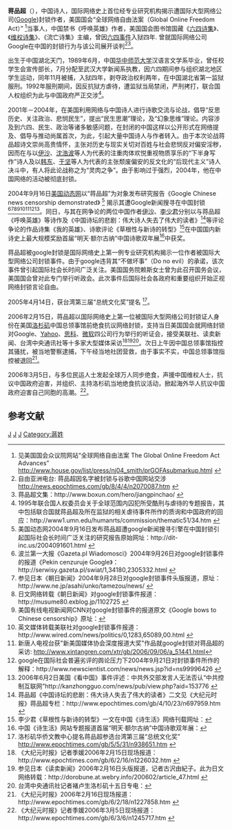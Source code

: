 '''蒋品超'''（{{bd|1967年|10月10日||catIdx=J蒋}}），中国诗人，国际网络史上首位经专业研究机构揭示遭国际大型网络公司([[Google|Google]])封锁作者，美国国会“全球网络自由法案（Global Online Freedom Act）” <ref>见美国国会众议院网站“全球网络自由法案 The Global Online Freedom Act Advances”
http://www.house.gov/list/press/nj04_smith/prGOFAsubmarkup.html {{Wayback|url=http://www.house.gov/list/press/nj04_smith/prGOFAsubmarkup.html |date=20070924152658 }}</ref>当事人，中国禁书《呼唤英雄》作者，美国国会图书馆国藏《[[六四诗集|六四诗集]]》、《[[维权诗集|维权诗集]]》、《流亡诗集》主编，曾因[[六四事件|六四事件]]入狱四年. 曾就国际网络公司Google在中国的封锁行为与该公司展开谈判<ref>自由亚洲电台: 蒋品超因名字被封锁与谷歌中国网站交涉 http://news.epochtimes.com/gb/8/4/4/n2070087.htm {{Wayback|url=http://news.epochtimes.com/gb/8/4/4/n2070087.htm |date=20080822061430 }}</ref><ref>蒋品超文集：http://www.boxun.com/hero/jiangpinchao/ {{Wayback|url=http://www.boxun.com/hero/jiangpinchao/ |date=20071009113119 }}</ref>。

出生于中国湖北天门，1989年6月，中国[[华中师范大学|华中师范大学]]汉语言文学系毕业，曾任校学生会宣传部长，7月分配至武汉大学新闻系执教，因六四期间参与组织湖北地区学生运动，同年11月被捕，入狱四年，剥夺政治权利两年，在中国湖北省第一监狱服刑。1992年服刑期间，因反抗狱方虐待，遭监狱当局禁闭，严刑拷打，联合国人权组织为此与中国政府严正交涉<ref>1995年联合国人权委员会关于全球范围内囚犯所受酷刑与虐待的专题报告，其中包括联合国就蒋品超及所在监狱的相关虐待事件所作的质询和中国政府的回应：http://www1.umn.edu/humanrts/commission/thematic51/34.htm {{Wayback|url=http://www1.umn.edu/humanrts/commission/thematic51/34.htm |date=20160303170140 }}</ref>。

2001年－2004年，在美国利用网络与中国诗人进行诗歌交流与论战，倡导“反思历史、关注政治、悲悯民生”，提出“民生思潮”理论，及“幻象思维”理论。内容涉及到六四、民生、政治等诸多敏感问题，在封闭的中国这样以公开形式在网络提及、倡导与推动尚属首次，为此，引起大量中国诗人与作者转入。由于本次论战蒋品超诗文崇尚高贵情怀，主张对历史与现实关切对百姓与社会悲悯反对偏安淫秽，因而在与以[[伊沙|伊沙]]、[[沈浩波|沈浩波]]等人为代表的注重肉体欢悦重视物质享乐的“下半身写作”诗人及以[[韩东|韩东]]、[[于坚|于坚]]等人为代表的主张颓废偏安的反文化的“后现代主义”诗人决斗中，有人将此论战称之为“灵肉之争”。由于影响过于强烈，2004年，他在中国网络的活动被彻底封锁。

2004年9月16日[[美国动态网|美国动态网]]以“蒋品超”为对象发布研究报告《Google Chinese news censorship demonstrated》 <ref>美国动态网2004年9月16日发布蒋品超遭google新闻搜寻引擎在中国封锁引起国际社会长时间广泛关注的研究报告原始网址：http://dit-inc.us/2004091601.html {{Wayback|url=http://dit-inc.us/2004091601.html |date=20200701072954 }} {{cite web |url=http://www.dit-inc.us/report/google200409/google.htm |title=存档副本 |accessdate=2007-10-17 |deadurl=yes |archiveurl=https://web.archive.org/web/20071013113627/http://dit-inc.us/report/google200409/google.htm |archivedate=2007-10-13 }}</ref> 揭示其遭Google新闻搜寻在中国封锁<ref>波兰第一大报《Gazeta.pl Wiadomosci》2004年9月26日对google封锁事件的报道《Pekin cenzuruje Google》：http://serwisy.gazeta.pl/swiat/1,34180,2305332.html {{Wayback|url=http://serwisy.gazeta.pl/swiat/1,34180,2305332.html |date=20040927025139 }}</ref><ref>参见日本《朝日新闻》2004年9月28日对google封锁事件头版报道，原址：http://www.ne.jp/asahi/unko/tamezou/news/ {{Wayback|url=http://www.ne.jp/asahi/unko/tamezou/news/ |date=20160303201738 }}</ref><ref>日文网络转载《朝日新闻》对google封锁事件报道：http://musume80.exblog.jp/1102725 {{Wayback|url=http://musume80.exblog.jp/1102725 |date=20050525144107 }}</ref><ref>美国有线电视新闻网CNN对google封锁事件的报道原文《Google bows to Chinese censorship》原址：{{cite web |url=http://www.cnn.com/2004/TECH/internet/09/27/google.china.ap/index.html |title=存档副本 |accessdate=2007-10-17 |deadurl=yes |archiveurl=https://web.archive.org/web/20041011224157/http://www.cnn.com/2004/TECH/internet/09/27/google.china.ap/index.html |archivedate=2004-10-11 }}</ref><ref>英文媒体转载美联社对google封锁事件报道：http://www.wired.com/news/politics/0,1283,65089,00.html {{Wayback|url=http://www.wired.com/news/politics/0,1283,65089,00.html |date=20080516082607 }}</ref><ref>新唐人电视台获"新美国媒体协会深度报道大奖"作品就google封锁对蒋品超的采访: http://www.xintangren.com/xtr/gb/2006/09/06/a_51441.html{{Dead link|date=2019年11月 |bot=InternetArchiveBot |fix-attempted=yes }}</ref><ref>google在国际社会普遍劣评的舆论压力下2004年9月21日对封锁事件所作的解释：http://www.newscientist.com/news/news.jsp?id=ns99996426 {{Wayback|url=http://www.newscientist.com/news/news.jsp?id=ns99996426 |date=20041213091435 }}</ref><ref>2006年6月2日美国《看中国》事件评述：中共外交部发言人无法否认“中共控制互联网”http://kanzhongguo.com/news/pub/view.php?aid=153776 {{Wayback|url=http://kanzhongguo.com/news/pub/view.php?aid=153776 |date=20070928105043 }}</ref>。同日，与其在网争论的两位中国作者[[伊沙|伊沙]]、[[李少君|李少君]]分别以与蒋品超《呼唤英雄》等诗作及《中国诗坛的悲剧：伟大诗人失去了伟大的读者》<ref>蒋品超《中国诗坛的悲剧：伟大诗人失去了伟大的读者》二文见《大纪元时报》蒋品超专栏：http://www.epochtimes.com/gb/4/10/23/n697959.htm {{Wayback|url=http://www.epochtimes.com/gb/4/10/23/n697959.htm |date=20160303174447 }}</ref>等评论争论的作品诗集《我的英雄》、诗歌评论《草根性与新诗的转型》<ref>李少君《草根性与新诗的转型》一文在中国《诗生活》网络刊载网址：{{cite web |url=http://www.poemlife.com/ReviewerColumn/lishaojun/article.asp?vArticleId=20812&ColumnSection |title=存档副本 |accessdate=2007-01-02 |deadurl=yes |archiveurl=https://web.archive.org/web/20070930192553/http://www.poemlife.com/ReviewerColumn/lishaojun/article.asp?vArticleId=20812&ColumnSection |archivedate=2007-09-30 }}</ref>在中国国内新诗史上最大规模奖励首届“明天·额尔古纳”中国诗歌双年展<ref>中国《诗生活》网站专题报道首届“明天·额尔古纳”中国诗歌双年展：{{cite web |url=http://www.poemlife.com/Subjects/mingtian/article.asp?vArticleId=21988 |title=存档副本 |accessdate=2007-10-17 |deadurl=yes |archiveurl=https://web.archive.org/web/20070930192442/http://www.poemlife.com/Subjects/mingtian/article.asp?vArticleId=21988 |archivedate=2007-09-30 }} </ref>中获奖。

蒋品超被google封锁是国际网络史上第一例专业研究机构揭示一位作者被国际大型网络公司封锁事件。由于google违背其“不做坏事”（Do no evil）的承诺，该次事件曾引起国际社会长时间广泛关注。美国国务院赖斯女士曾为此召开国务会议，美国国会曾对此专门举行听政会。此次事件后国际社会各政府和重要组织开始正视网络封锁言论自由。

2005年4月14日，获台湾第三届“总统文化奖”提名
<ref>洛杉矶华侨文教中心提名蒋品超参选台湾第三届“总统文化奖” http://www.epochtimes.com/gb/5/5/31/n938651.htm {{Wayback|url=http://www.epochtimes.com/gb/5/5/31/n938651.htm |date=20190621153409 }}</ref>。

2006年2月15日，蒋品超以国际网络史上第一位被国际大型网络公司封锁证人身份在美国[[洛杉矶|洛杉矶]]中国总领事馆前绝食抗议网络封锁，支持当日美国国会就网络封锁对Google、[[Yahoo|Yahoo]]、[[思科|思科]]、[[微软|微软]]四公司行为举行的听证会，接受美联社、读卖新闻、台湾中央通讯社等十多家大型媒体采访<ref>《大纪元时报》记者季媛2006年2月15日现场报道：http://www.epochtimes.com/gb/6/2/16/n1226032.htm {{Wayback|url=http://www.epochtimes.com/gb/6/2/16/n1226032.htm |date=20160303200218 }}</ref><ref>参见日本《读卖新闻》2006年2月16日头版报道，记者古沢由紀子。此为日文网络转载：http://dorobune.at.webry.info/200602/article_47.html {{Wayback|url=http://dorobune.at.webry.info/200602/article_47.html |date=20190512055624 }}</ref><ref>台湾中央通讯社记者褚卢生洛杉矶十五日专电：{{cite web |url=http://www.rti.org.tw/News/NewsContentHome.aspx?NewsID=20872&t |title=存档副本 |accessdate=2007-10-17 |deadurl=yes |archiveurl=https://web.archive.org/web/20070927000540/http://www.rti.org.tw/News/NewsContentHome.aspx?NewsID=20872&t |archivedate=2007-09-27 }}</ref>。次日上午因中国总领事馆指控其骚扰，被当地警察逮捕，下午经当地社团营救，由于事实不实，中国总领事馆指控被退回<ref>《大纪元时报》2006年2月16日现场报道：http://www.epochtimes.com/gb/6/2/18/n1227858.htm {{Wayback|url=http://www.epochtimes.com/gb/6/2/18/n1227858.htm |date=20160303192603 }}</ref>。

2006年3月5日，与多位民运人士发起全球万人同步绝食，声援中国维权人士，抗议中国政府迫害，并组织、主持洛杉矶当地绝食抗议活动，掀起海外华人抗议中国政府迫害自己同胞的高潮。<ref>《大纪元时报》记者季媛2006年3月5日现场报道：http://www.epochtimes.com/gb/6/3/6/n1245717.htm {{Wayback|url=http://www.epochtimes.com/gb/6/3/6/n1245717.htm |date=20171022193412 }}</ref>。

==参考文献==
<div class="references-small">
<references />
</div> 

[[Category:20世纪中国诗人|J]]
[[Category:中国持不同政见者|J]]
[[Category:天门人|J]]
[[Category:蔣姓|Category:蔣姓]]